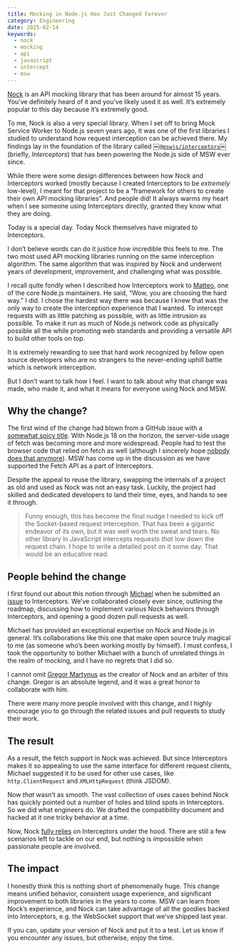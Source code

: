 ```yaml
---
title: Mocking in Node.js Has Just Changed Forever
category: Engineering
date: 2025-02-14
keywords:
  - nock
  - mocking
  - api
  - javascript
  - intercept
  - msw
---
```


[Nock](https://github.com/nock/nock) is an API mocking library that has been around for almost 15 years. You’ve definitely heard of it and you’ve likely used it as well. It’s extremely popular to this day because it’s extremely good.

To me, Nock is also a very special library. When I set off to bring Mock Service Worker to Node.js seven years ago, it was one of the first libraries I studied to understand how request interception can be achieved there. My findings lay in the foundation of the library called [￼`@mswjs/interceptors`￼](https://github.com/mswjs/interceptors) (briefly, _Interceptors_) that has been powering the Node.js side of MSW ever since.

While there were some design differences between how Nock and Interceptors worked (mostly because I created Interceptors to be _extremely_ low-level), I meant for that project to be a “framework for others to create their own API mocking libraries”. And people did! It always warms my heart when I see someone using Interceptors directly, granted they know what they are doing.

Today is a special day. Today Nock themselves have migrated to Interceptors.

I don’t believe words can do it justice how incredible this feels to me. The two most used API mocking libraries running on the same interception algorithm. The same algorithm that was inspired by Nock and underwent years of development, improvement, and challenging what was possible.

I recall quite fondly when I described how Interceptors work to [Matteo](https://x.com/matteocollina), one of the core Node.js maintainers. He said, “Wow, you are choosing the hard way.” I did. I chose the hardest way there was because I knew that was the only way to create the interception experience that I wanted. To intercept requests with as little patching as possible, with as little intrusion as possible. To make it run as much of Node.js network code as physically possible all the while promoting web standards and providing a versatile API to build other tools on top.

It is extremely rewarding to see that hard work recognized by fellow open source developers who are no strangers to the never-ending uphill battle which is network interception.

But I don’t want to talk how I feel. I want to talk about why that change was made, who made it, and what it means for everyone using Nock and MSW.

## Why the change?

The first wind of the change had blown from a GitHub issue with a [somewhat spicy title](https://github.com/nock/nock/issues/2397). With Node.js 18 on the horizon, the server-side usage of fetch was becoming more and more widespread. People had to test the browser code that relied on fetch as well (although I sincerely hope [nobody does that anymore](https://www.epicweb.dev/why-i-won-t-use-jsdom)). MSW has come up in the discussion as we have supported the Fetch API as a part of Interceptors.

Despite the appeal to reuse the library, swapping the internals of a project as old and used as Nock was not an easy task. Luckily, the project had skilled and dedicated developers to land their time, eyes, and hands to see it through.

> Funny enough, this has become the final nudge I needed to kick off the Socket-based request interception. That has been a gigantic endeavor of its own, but it was well worth the sweat and tears. No other library in JavaScript intercepts requests _that_ low down the request chain. I hope to write a detailed post on it some day. That would be an educative read.

## People behind the change

I first found out about this notion through [Michael](https://github.com/mikicho) when he submitted an [issue](https://github.com/mswjs/interceptors/issues/425) to Interceptors. We’ve collaborated closely ever since, outlining the roadmap, discussing how to implement various Nock behaviors through Interceptors, and opening a good dozen pull requests as well.

Michael has provided an exceptional expertise on Nock and Node.js in general. It’s collaborations like this one that make open source truly magical to me (as someone who’s been working mostly by himself). I must confess, I took the opportunity to bother Michael with a bunch of unrelated things in the realm of mocking, and I have no regrets that I did so.

I cannot omit [Gregor Martynus](https://github.com/gr2m) as the creator of Nock and an arbiter of this change. Gregor is an absolute legend, and it was a great honor to collaborate with him.

There were many more people involved with this change, and I highly encourage you to go through the related issues and pull requests to study their work.

## The result

As a result, the fetch support in Nock was achieved. But since Interceptors makes it so appealing to use the same interface for different request clients, Michael suggested it to be used for other use cases, like `http.ClientRequest` and `XMLHttpRequest` (think JSDOM).

Now _that_ wasn’t as smooth. The vast collection of uses cases behind Nock has quickly pointed out a number of holes and blind spots in Interceptors. So we did what engineers do. We drafted the compatibility document and hacked at it one tricky behavior at a time.

Now, Nock [fully relies](https://github.com/nock/nock/blob/ac7a1b200e34bba4882216d75ba13528164a4f2e/lib/intercept.js#L20) on Interceptors under the hood. There are still a few scenarios left to tackle on our end, but nothing is impossible when passionate people are involved.

## The impact

I honestly think this is nothing short of phenomenally huge. This change means unified behavior, consistent usage experience, and significant improvement to both libraries in the years to come. MSW can learn from Nock’s experience, and Nock can take advantage of all the goodies backed into Interceptors, e.g. the WebSocket support that we’ve shipped last year.

If you can, update your version of Nock and put it to a test. Let us know if you encounter any issues, but otherwise, enjoy the time.
